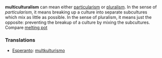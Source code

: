 '''multiculturalism''' can mean either [[particularism]] or [[pluralism]]. In the sense of ''particularism'', it means breaking up a culture into separate subcultures which mix as little as possible. In the sense of pluralism, it means just the opposite: preventing the breakup of a culture by mixing the subcultures. Compare [[melting pot]]

===Translations===
*[[Esperanto]]: [[multkulturismo]]